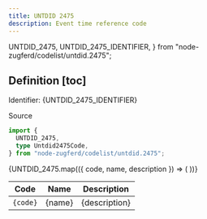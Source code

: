 ```yaml
---
title: UNTDID 2475
description: Event time reference code
---
```


  UNTDID_2475,
  UNTDID_2475_IDENTIFIER,
} from "node-zugferd/codelist/untdid.2475";

## Definition [toc]

Identifier: <span className="text-fd-muted-foreground">{UNTDID_2475_IDENTIFIER}</span>

<div className="w-fit">
  <Link
    href="https://unece.org/fileadmin/DAM/trade/untdid/d18a/tred/tred2475.htm"
    target="_blank"
  >
    Source
  </Link>
</div>

```ts
import {
  UNTDID_2475,
  type Untdid2475Code,
} from "node-zugferd/codelist/untdid.2475";
```

<table>
  <thead>
    <tr>
      <th>Code</th>
      <th>Name</th>
      <th>Description</th>
    </tr>
  </thead>
  <tbody>
    {UNTDID_2475.map(({ code, name, description }) => (
      <tr key={code}>
        <td className="text-center">
          <code>{code}</code>
        </td>
        <td>{name}</td>
        <td>{description}</td>
      </tr>
    ))}
  </tbody>
</table>

